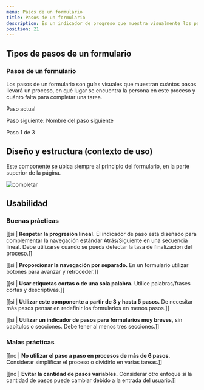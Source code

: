 ```yaml
---
menu: Pasos de un formulario
title: Pasos de un formulario
description: Es un indicador de progreso que muestra visualmente los pasos de las acciones del usuario en un formulario. Los ayuda a comprender la progresión de los formularios largos y reduce la incertidumbre a medida que completan cada pantalla.
position: 21
---
```


## Tipos de pasos de un formulario

### Pasos de un formulario

Los pasos de un formulario son guías visuales que muestran cuántos pasos llevará un proceso, en qué lugar se encuentra la persona en este proceso y cuánto falta para completar una tarea.

<div className="paso-a-paso-box">
  <Example>
    <div class="stepper-wrapper">
      <div className="stepper">
        <p className="step-title">Paso actual</p>
        <p className="step-next">Paso siguiente: Nombre del paso siguiente</p>
        <div className="steps">
          <div className="step active"></div>
          <div className="step"></div>
          <div className="step"></div>
        </div>
        <span className="step-text">Paso 1 de 3</span>
      </div>
    </div>
  </Example>
</div>

## Diseño y estructura (contexto de uso)

Este componente se ubica siempre al principio del formulario, en la parte superior de la página.

![completar](/componentes/paso-a-paso/formulario.svg)

## Usabilidad

### Buenas prácticas

[[si | **Respetar la progresión lineal.** El indicador de paso está diseñado para complementar la navegación estándar Atrás/Siguiente en una secuencia lineal. Debe utilizarse cuando se pueda detectar la tasa de finalización del proceso.]]

[[si | **Proporcionar la navegación por separado.** En un formulario utilizar botones para avanzar y retroceder.]]

[[si | **Usar etiquetas cortas o de una sola palabra.** Utilice palabras/frases cortas y descriptivas.]]

[[si | **Utilizar este componente a partir de 3 y hasta 5 pasos.** De necesitar más pasos pensar en redefinir los formularios en menos pasos.]]

[[si | **Utilizar un indicador de pasos para formularios muy breves,** sin capítulos o secciones. Debe tener al menos tres secciones.]]

### Malas prácticas

[[no | **No utilizar el paso a paso en procesos de más de 6 pasos.** Considerar simplificar el proceso o dividirlo en varias tareas.]]

[[no | **Evitar la cantidad de pasos variables.** Considerar otro enfoque si la cantidad de pasos puede cambiar debido a la entrada del usuario.]]
